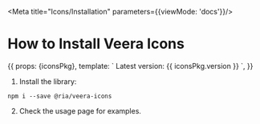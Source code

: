 
<Meta title="Icons/Installation" parameters={{viewMode: 'docs'}}/>

# How to Install Veera Icons

<Story name="Installation">
  {{
    props: {iconsPkg},
    template: `
      Latest version: {{ iconsPkg.version }}
    `,
  }}
</Story>

1. Install the library:
```
npm i --save @ria/veera-icons
```

2. Check the usage page for examples.
